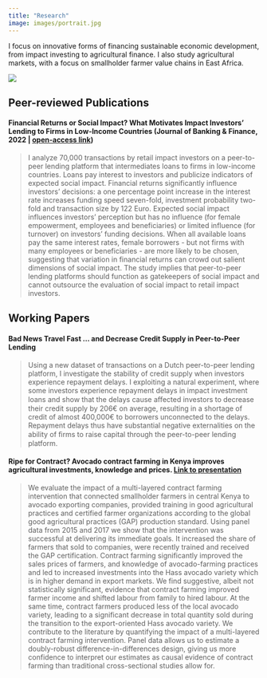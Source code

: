 ```yaml
---
title: "Research"
image: images/portrait.jpg
---
```


I focus on innovative forms of financing sustainable economic development, from impact investing to agricultural finance. I also study agricultural markets, with a focus on smallholder farmer value chains in East Africa.

![](images/oloololo.jpg)

## Peer-reviewed Publications
#### Financial Returns or Social Impact? What Motivates Impact Investors’ Lending to Firms in Low-Income Countries (Journal of Banking & Finance, 2022 | [open-access link](https://doi.org/10.1016/j.jbankfin.2021.106224))

> I analyze 70,000 transactions by retail impact investors on a peer-to-peer lending platform that intermediates loans to firms in low-income countries. Loans pay interest to investors and publicize indicators of expected social impact. Financial returns significantly influence investors' decisions: a one percentage point increase in the interest rate increases funding speed seven-fold, investment probability two-fold and transaction size by 122 Euro. Expected social impact influences investors' perception but has no influence (for female empowerment, employees and beneficiaries) or limited influence (for turnover) on investors' funding decisions. When all available loans pay the same interest rates, female borrowers - but not firms with many employees or beneficiaries - are more likely to be chosen, suggesting that variation in financial returns can crowd out salient dimensions of social impact. The study implies that peer-to-peer lending platforms should function as gatekeepers of social impact and cannot outsource the evaluation of social impact to retail impact investors.

## Working Papers
#### Bad News Travel Fast … and Decrease Credit Supply in Peer-to-Peer Lending
> Using a new dataset of transactions on a Dutch peer-to-peer lending platform, I investigate the stability of credit supply when investors experience repayment delays. I exploiting a natural experiment, where some investors experience repayment delays in impact investment loans and show that the delays cause aﬀected investors to decrease their credit supply by 206€ on average, resulting in a shortage of credit of almost 400,000€ to borrowers unconnected to the delays. Repayment delays thus have substantial negative externalities on the ability of ﬁrms to raise capital through the peer-to-peer lending platform.

#### Ripe for Contract? Avocado contract farming in Kenya improves agricultural investments, knowledge and prices. [Link to presentation](https://jolly-goldwasser-9c4a03.netlify.app/#1)
> We evaluate the impact of a multi-layered contract farming intervention that connected smallholder farmers in central Kenya to avocado exporting companies, provided training in good agricultural practices and certified farmer organizations according to the global good agricultural practices (GAP) production standard. Using panel data from 2015 and 2017 we show that the intervention was successful at delivering its immediate goals. It increased the share of farmers that sold to companies, were recently trained and received the GAP certification. Contract farming significantly improved the sales prices of farmers, and knowledge of avocado-farming practices and led to increased investments into the Hass avocado variety which is in higher demand in export markets. We find suggestive, albeit not statistically significant, evidence that contract farming improved farmer income and shifted labour from family to hired labour. At the same time, contract farmers produced less of the local avocado variety, leading to a significant decrease in total quantity sold during the transition to the export-oriented Hass avocado variety. We contribute to the literature by quantifying the impact of a multi-layered contract farming intervention. Panel data allows us to estimate a doubly-robust difference-in-differences design, giving us more confidence to interpret our estimates as causal evidence of contract farming than traditional cross-sectional studies allow for.